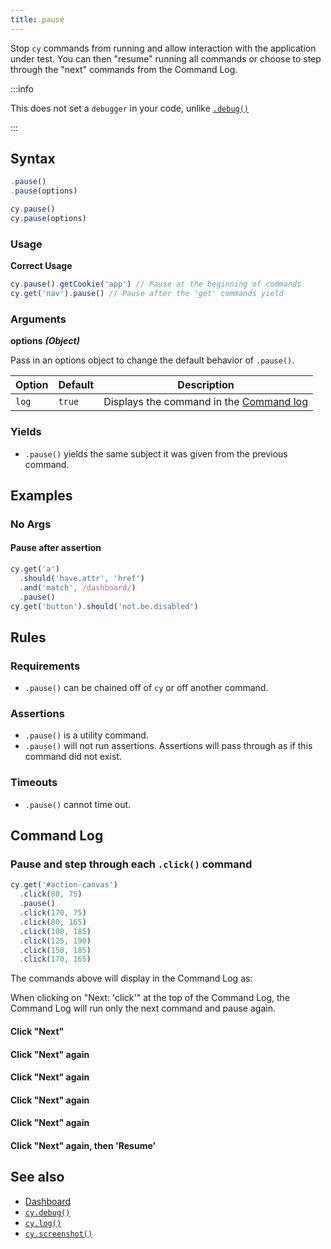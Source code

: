 ```yaml
---
title: pause
---
```


Stop `cy` commands from running and allow interaction with the application under
test. You can then "resume" running all commands or choose to step through the
"next" commands from the Command Log.

:::info

This does not set a `debugger` in your code, unlike
[`.debug()`](/api/commands/debug)

:::

## Syntax

```javascript
.pause()
.pause(options)

cy.pause()
cy.pause(options)
```

### Usage

**<Icon name="check-circle" color="green" /> Correct Usage**

```javascript
cy.pause().getCookie('app') // Pause at the beginning of commands
cy.get('nav').pause() // Pause after the 'get' commands yield
```

### Arguments

**<Icon name="angle-right" /> options** **_(Object)_**

Pass in an options object to change the default behavior of `.pause()`.

| Option | Default | Description                                                                              |
| ------ | ------- | ---------------------------------------------------------------------------------------- |
| `log`  | `true`  | Displays the command in the [Command log](/guides/core-concepts/cypress-app#Command-Log) |

### Yields [<Icon name="question-circle"/>](/guides/core-concepts/introduction-to-cypress#Subject-Management)

- `.pause()` yields the same subject it was given from the previous
command.

## Examples

### No Args

#### Pause after assertion

```javascript
cy.get('a')
  .should('have.attr', 'href')
  .and('match', /dashboard/)
  .pause()
cy.get('button').should('not.be.disabled')
```

## Rules

### Requirements [<Icon name="question-circle"/>](/guides/core-concepts/introduction-to-cypress#Chains-of-Commands)

- `.pause()` can be chained off of `cy` or off another
command.

### Assertions [<Icon name="question-circle"/>](/guides/core-concepts/introduction-to-cypress#Assertions)

- `.pause()` is a utility command.</li><li>`.pause()` will not run
assertions. Assertions will pass through as if this command did not
exist.

### Timeouts [<Icon name="question-circle"/>](/guides/core-concepts/introduction-to-cypress#Timeouts)

- `.pause()` cannot time out.

## Command Log

### Pause and step through each `.click()` command

```javascript
cy.get('#action-canvas')
  .click(80, 75)
  .pause()
  .click(170, 75)
  .click(80, 165)
  .click(100, 185)
  .click(125, 190)
  .click(150, 185)
  .click(170, 165)
```

The commands above will display in the Command Log as:

<DocsImage src="/img/api/pause/initial-pause-in-gui-highlights-the-pause-command.png" alt="Pause command on intial pause" />

When clicking on "Next: 'click'" at the top of the Command Log, the Command Log
will run only the next command and pause again.

#### Click "Next"

<DocsImage src="/img/api/pause/next-goes-on-to-next-command-during-pause.png" alt="Pause command after clicking next" />

#### Click "Next" again

<DocsImage src="/img/api/pause/continue-in-pause-command-just-like-debugger.png" alt="Continue to next command during pause" />

#### Click "Next" again

<DocsImage src="/img/api/pause/pause-goes-to-show-next-click.png" alt="Pause command" />

#### Click "Next" again

<DocsImage src="/img/api/pause/clicking-on-canvas-continues-as-we-click-next.png" alt="Pause command" />

#### Click "Next" again

<DocsImage src="/img/api/pause/last-next-click-before-out-test-is-finished.png" alt="Pause command" />

#### Click "Next" again, then 'Resume'

<DocsImage src="/img/api/pause/next-then-resume-shows-our-test-has-ended.png" alt="Pause command" />

## See also

- [Dashboard](https://on.cypress.io/dashboard)
- [`cy.debug()`](/api/commands/debug)
- [`cy.log()`](/api/commands/log)
- [`cy.screenshot()`](/api/commands/screenshot)
